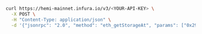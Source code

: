 
<Tabs>
  <TabItem value="curl">

```bash
curl https://hemi-mainnet.infura.io/v3/<YOUR-API-KEY> \
  -X POST \
  -H "Content-Type: application/json" \
  -d '{"jsonrpc": "2.0", "method": "eth_getStorageAt", "params": ["0x295a70b2de5e3953354a6a8344e616ed314d7251", "0x6661e9d6d8b923d5bbaab1b96e1dd51ff6ea2a93520fdc9eb75d059238b8c5e9", "0x65a8db"], "id": 1}'
```

  </TabItem>
</Tabs>
